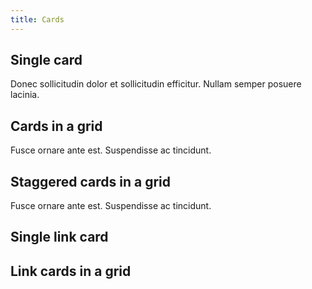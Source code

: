 ```yaml
---
title: Cards
---
```



## Single card

<Card title="In consectetur diam">
	Donec sollicitudin dolor et sollicitudin efficitur. Nullam semper posuere lacinia.
</Card>

## Cards in a grid

<CardGrid>
	<Card title="Lorem" icon="star">
		Fusce ornare ante est.
	</Card>
	<Card title="Ipsum" icon="moon">
		Suspendisse ac tincidunt.
	</Card>
</CardGrid>

## Staggered cards in a grid

<CardGrid stagger>
	<Card title="Lorem" icon="star">
		Fusce ornare ante est.
	</Card>
	<Card title="Ipsum" icon="moon">
		Suspendisse ac tincidunt.
	</Card>
</CardGrid>

## Single link card

<LinkCard
	title="In consectetur diam"
	description="Donec sollicitudin dolor et sollicitudin efficitur"
	href="#_"
/>

## Link cards in a grid

<CardGrid>
	<LinkCard title="Fusce ornare ante est" href="#_" />
	<LinkCard title="Suspendisse ac tincidunt" href="#_" />
</CardGrid>
